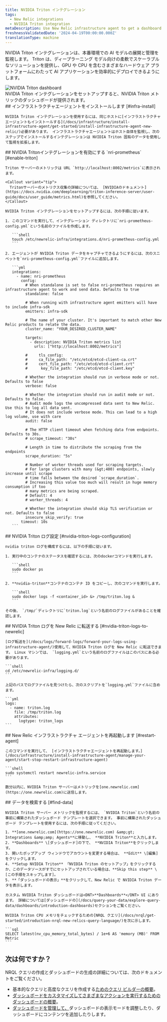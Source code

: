 ```yaml
---
title: NVIDIA Triton インテグレーション
tags:
  - New Relic integrations
  - NVIDIA Triton integration
metaDescription: Use New Relic infrastructure agent to get a dashboard with metrics from your NVIDIA Triton.
freshnessValidatedDate: '2024-04-19T00:00:00.000Z'
translationType: machine
---
```


NVIDIA Triton インテグレーションは、本番環境での AI モデルの展開と管理を監視します。 Triton は、ディープラーニング モデル向けの柔軟でスケーラブルなソリューションを提供し、GPU や CPU を含むさまざまなハードウェア プラットフォームにわたって AI アプリケーションを効率的にデプロイできるようにします。

<img title="NVIDIA Triton dashboard" alt="NVIDIA Triton dashboard" src="/images/infrastructure_screenshot-crop_triton-dashboard.webp" />

<figcaption>
  NVIDIA Triton インテグレーションをセットアップすると、NVIDIA Triton メトリックのダッシュボードが提供されます。
</figcaption>

<Steps>
  <Step>
    ## インフラストラクチャエージェントをインストールします [#infra-install]

    NVIDIA Triton インテグレーションを使用するには、同じホストに[インフラストラクチャエージェントもインストールする](/docs/infrastructure/install-infrastructure-agent/get-started/install-infrastructure-agent-new-relic/)必要があります。 インフラストラクチャエージェントはホスト自体を監視し、次のステップでインストールするインテグレーションは NVIDIA Triton 固有のデータを使用して監視を拡張します。
  </Step>

  <Step>
    ## NVIDIA Tritonインテグレーションを有効にする `nri-prometheus` [#enable-triton]

    Triton サーバーのメトリックは URL `http://localhost:8002/metrics`に表示されます。

    <Callout variant="tip">
      Tritonサーバーのメトリクス収集の詳細については、 [NVIDIAのドキュメント](https://docs.nvidia.com/deeplearning/triton-inference-server/user-guide/docs/user_guide/metrics.html)を参照してください。
    </Callout>

    NVIDIA Triton インテグレーションをセットアップするには、次の手順に従います。

    1. このコマンドを実行して、インテグレーション ディレクトリに`nri-prometheus-config.yml`という名前のファイルを作成します。

       ```shell
       touch /etc/newrelic-infra/integrations.d/nri-prometheus-config.yml
       ```

    2. エージェントが NVIDIA Triton データをキャプチャできるようにするには、次のスニペットを`nri-prometheus-config.yml`ファイルに追加します。

       ```yml
       integrations:
         - name: nri-prometheus
           config:
             # When standalone is set to false nri-prometheus requires an infrastructure agent to work and send data. Defaults to true
             standalone: false

             # When running with infrastructure agent emitters will have to include infra-sdk
             emitters: infra-sdk

             # The name of your cluster. It's important to match other New Relic products to relate the data.
             cluster_name: "YOUR_DESIRED_CLUSTER_NAME"

             targets:
               - description: NVIDIA Triton metrics list
                 urls: ["http://localhost:8002/metrics"]

             #     tls_config:
             #     ca_file_path: "/etc/etcd/etcd-client-ca.crt"
             #     cert_file_path: "/etc/etcd/etcd-client.crt"
             #      key_file_path: "/etc/etcd/etcd-client.key"

             # Whether the integration should run in verbose mode or not. Defaults to false
             verbose: false

             # Whether the integration should run in audit mode or not. Defaults to false.
             # Audit mode logs the uncompressed data sent to New Relic. Use this to log all data sent.
             # It does not include verbose mode. This can lead to a high log volume, use with care
             audit: false

             # The HTTP client timeout when fetching data from endpoints. Defaults to 30s.
             # scrape_timeout: "30s"

             # Length in time to distribute the scraping from the endpoints
             scrape_duration: "5s"

             # Number of worker threads used for scraping targets.
             # For large clusters with many (&gt;400) endpoints, slowly increase until scrape
             # time falls between the desired `scrape_duration`.
             # Increasing this value too much will result in huge memory consumption if too
             # many metrics are being scraped.
             # Default: 4
             # worker_threads: 4

             # Whether the integration should skip TLS verification or not. Defaults to false
             insecure_skip_verify: true
           timeout: 10s
       ```
  </Step>

  <Step>
    ## NVIDIA Triton ログ設定 [#nvidia-triton-logs-configuration]

    nvidia triton ログを構成するには、以下の手順に従います。

    1. 実行中のコンテナのステータスを確認するには、次のdockerコマンドを実行します。

       ```shell
       sudo docker ps
       ```

    2. **nvidia-triton**コンテナのコンテナ ID をコピーし、次のコマンドを実行します。

       ```shell
       sudo docker logs -f <container_id> &> /tmp/triton.log &
       ```

    その後、 `/tmp/`ディレクトリに`triton.log`という名前のログファイルがあることを確認します。
  </Step>

  <Step>
    ## NVIDIA Triton ログを New Relic に転送する [#nvidia-triton-logs-to-newrelic]

    [ログ転送を](/docs/logs/forward-logs/forward-your-logs-using-infrastructure-agent/)使用して、NVIDIA Triton ログを New Relic に転送できます。 Linux マシンでは、 `logging.yml`という名前のログファイルはこのパスにある必要があります。

    ```shell
    cd /etc/newrelic-infra/logging.d/
    ```

    上記のパスでログファイルを見つけたら、次のスクリプトを`logging.yml`ファイルに含めます。

    ```yml
    logs:
      - name: triton.log
        file: /tmp/triton.log
        attributes:
          logtype: triton_logs
    ```
  </Step>

  <Step>
    ## New Relic インフラストラクチャ エージェントを再起動します [#restart-agent]

    このコマンドを実行して、 [インフラストラクチャエージェントを再起動します。](/docs/infrastructure/install-infrastructure-agent/manage-your-agent/start-stop-restart-infrastructure-agent)

    ```shell
    sudo systemctl restart newrelic-infra.service
    ```

    数分以内に、NVIDIA Triton サーバーはメトリックを[one.newrelic.com](https://one.newrelic.com)に送信します。
  </Step>

  <Step>
    ## データを検索する [#find-data]

    NVIDIA Triton サーバー メトリックを監視するには、 `NVIDIA Triton`という名前の事前に構築されたダッシュボード テンプレートを選択できます。 事前に構築されたダッシュボード テンプレートを使用するには、次の手順に従ってください。

    1. **[one.newrelic.com](https://one.newrelic.com) &amp;gt; Integrations &amp;amp; Agents**に移動し、 **NVIDIA Triton**と入力します。
    2. **Dashboards** \[ダッシュボード]の下で、 **NVIDIA Triton**をクリックします。
    3. 開いたポップアップ ウィンドウでアカウントを変更する場合は、 **Edit** \[編集] をクリックします。
    4. **Setup NVIDIA Triton** 「NVIDIA Triton のセットアップ」をクリックするか、このデータソースがすでにセットアップされている場合は、**Skip this step** \[この手順をスキップします]。
    5. **「ダッシュボードの表示」**をクリックして、New Relic で NVIDIA Triton データを表示します。

    カスタム NVIDIA Triton ダッシュボードは<DNT>**Dashboards**</DNT> UI にあります。 詳細については[ダッシュボードの](/docs/query-your-data/explore-query-data/dashboards/introduction-dashboards)セクションをご覧ください。

    NVIDIA Triton CPU メモリをチェックするための[NRQL クエリ](/docs/nrql/get-started/introduction-nrql-new-relics-query-language/)を次に示します。

    ```sql
    SELECT latest(nv_cpu_memory_total_bytes) / 1e+6 AS 'memory (MB)' FROM Metric
    ```
  </Step>
</Steps>

## 次は何ですか？

NRQL クエリの作成とダッシュボードの生成の詳細については、次のドキュメントをご覧ください。

* 基本的なクエリと高度なクエリを作成する[ためのクエリ ビルダーの概要](/docs/query-your-data/explore-query-data/query-builder/introduction-query-builder)。
* [ダッシュボードをカスタマイズしてさまざまなアクションを実行するためのダッシュボードの概要](/docs/query-your-data/explore-query-data/dashboards/introduction-dashboards)。
* [ダッシュボードを管理して、](/docs/query-your-data/explore-query-data/dashboards/manage-your-dashboard)ダッシュボードの表示モードを調整したり、ダッシュボードにコンテンツを追加したりします。